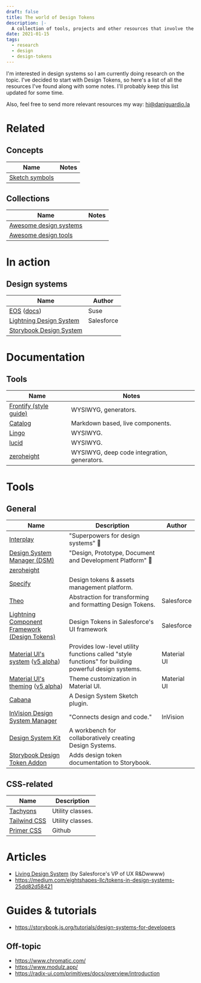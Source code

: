 ```yaml
---
draft: false
title: The world of Design Tokens
description: |-
  A collection of tools, projects and other resources that involve the usage of Design Tokens.
date: 2021-01-15
tags:
  - research
  - design
  - design-tokens
---
```


I'm interested in design systems so I am currently doing research on the topic. I've decided to start with Design Tokens, so here's a list of all the resources I've found along with some notes. I'll probably keep this list updated for some time.

Also, feel free to send more relevant resources my way: [hi@daniguardio.la](mailto:hi+designtokens@daniguardio.la)

# Related

## Concepts

| Name | Notes |
| ---- | ----- |
| [Sketch symbols](https://www.sketch.com/docs/symbols/) |

## Collections

| Name | Notes |
| ---- | ----- |
| [Awesome design systems](https://github.com/alexpate/awesome-design-systems) |
| [Awesome design tools](https://github.com/goabstract/Awesome-Design-Tools) |

# In action

## Design systems

| Name | Author |
| ---- | ------ |
| [EOS](https://www.eosdesignsystem.com/) ([docs](https://suse.eosdesignsystem.com/)) | Suse
| [Lightning Design System](https://www.lightningdesignsystem.com/design-tokens/) | Salesforce
| [Storybook Design System](https://github.com/storybookjs/design-system)

# Documentation

## Tools

| Name | Notes |
| ---- | ----- |
| [Frontify (style guide)](https://www.frontify.com/en/styleguide/) | WYSIWYG, generators.
| [Catalog](https://www.catalog.style/) | Markdown based, live components.
| [Lingo](https://www.lingoapp.com/) | WYSIWYG.
| [lucid](https://lucid.style/) | WYSIWYG.
| [zeroheight](https://www.zeroheight.com/) | WYSIWYG, deep code integration, generators.

# Tools

## General

| Name | Description | Author |
| ---- | ----------- | ------ |
| [Interplay](https://interplayapp.com/) | "Superpowers for design systems" 🤯
| [Design System Manager (DSM)](https://www.toolabs.com/) | "Design, Prototype, Document and Development Platform" 🤯
| [zeroheight](https://www.zeroheight.com/) | 
| [Specify](https://www.specifyapp.com/) | Design tokens & assets management platform. 
| [Theo](https://github.com/salesforce-ux/theo) | Abstraction for transforming and formatting Design Tokens. | Salesforce
| [Lightning Component Framework (Design Tokens)](https://developer.salesforce.com/docs/atlas.en-us.lightning.meta/lightning/tokens_intro.htm) | Design Tokens in Salesforce's UI framework | Salesforce
| [Material UI's system](https://material-ui.com/system/basics/) ([v5 alpha](https://next--material-ui.netlify.app/system/basics/)) | Provides low-level utility functions called "style functions" for building powerful design systems. | Material UI
| [Material UI's theming](https://material-ui.com/customization/theming/) ([v5 alpha](https://next--material-ui.netlify.app/customization/theming/)) | Theme customization in Material UI. | Material UI
| [Cabana](https://cabanadesignsystem.com/) | A Design System Sketch plugin.
| [InVision Design System Manager](https://www.invisionapp.com/design-system-manager/) | "Connects design and code." | InVision
| [Design System Kit](https://rundsk.com/) | A workbench for collaboratively creating Design Systems.
| [Storybook Design Token Addon](https://github.com/UX-and-I/storybook-design-token) | Adds design token documentation to Storybook.

## CSS-related

| Name | Description |
| ---- | ----------- |
| [Tachyons](https://tachyons.io/) | Utility classes.
| [Tailwind CSS](https://tailwindcss.com/) | Utility classes.
| [Primer CSS](https://primer.style/css/) | Github

# Articles

- [Living Design System](https://medium.com/salesforce-ux/living-design-system-3ab1f2280ef7#.r26jko9u3) (by Salesforce's VP of UX R&Dwwww)
- https://medium.com/eightshapes-llc/tokens-in-design-systems-25dd82d58421

# Guides & tutorials

- https://storybook.js.org/tutorials/design-systems-for-developers

## Off-topic

- https://www.chromatic.com/
- https://www.modulz.app/
- https://radix-ui.com/primitives/docs/overview/introduction
